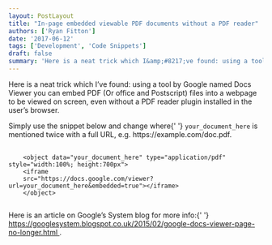 ```yaml
---
layout: PostLayout
title: "In-page embedded viewable PDF documents without a PDF reader"
authors: ['Ryan Fitton']
date: '2017-06-12'
tags: ['Development', 'Code Snippets']
draft: false
summary: 'Here is a neat trick which I&amp;#8217;ve found: using a tool by Google named Docs Viewer you can embed PDF (Or office and Postscript) files into a webpage to be viewed on screen, even without a PDF reader plugin installed in the user&amp;#8217;s browser. Simply use the snippet below and change where&nbsp;your_document_here is mentioned twice [&amp;hellip;]'
---
```


<p>
  Here is a neat trick which I&#8217;ve found: using a tool by Google named Docs Viewer you can
  embed PDF (Or office and Postscript) files into a webpage to be viewed on screen, even without a
  PDF reader plugin installed in the user&#8217;s browser.
</p>
<p>
  Simply use the snippet below and change where{' '}
  <code class="language-html">your_document_here</code> is mentioned twice with a full URL, e.g.
  https://example.com/doc.pdf.
</p>
<pre class="language-html">
  <code class="language-html">
    &lt;object data="your_document_here" type="application/pdf" style="width:100%; height:700px"&gt;
    &lt;iframe
    src="https://docs.google.com/viewer?url=your_document_here&amp;embedded=true"&gt;&lt;/iframe&gt;
    &lt;/object&gt;
  </code>
</pre>
<p>
  Here is an article on Google&#8217;s System blog for more info:{' '}
  <a href="https://googlesystem.blogspot.co.uk/2015/02/google-docs-viewer-page-no-longer.html">
    https://googlesystem.blogspot.co.uk/2015/02/google-docs-viewer-page-no-longer.html
  </a>
  .
</p>
